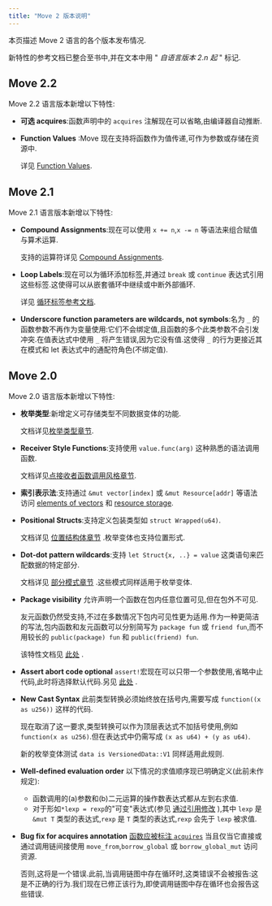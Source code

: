 ```yaml
---
title: "Move 2 版本说明"
---
```


本页描述 Move 2 语言的各个版本发布情况.

新特性的参考文档已整合至书中,并在文本中用 " _自语言版本 2.n 起_ " 标记.

## Move 2.2

Move 2.2 语言版本新增以下特性:

- **可选 acquires**:函数声明中的 `acquires` 注解现在可以省略,由编译器自动推断.
- **Function Values** :Move 现在支持将函数作为值传递,可作为参数或存储在资源中.

  详见 [Function Values](/zh/build/smart-contracts/book/functions.mdx#函数值).

## Move 2.1

Move 2.1 语言版本新增以下特性:

- **Compound Assignments**:现在可以使用 `x += n`,`x -= n` 等语法来组合赋值与算术运算.

  支持的运算符详见 [Compound Assignments](/zh/build/smart-contracts/book/variables.mdx#复合赋值).

- **Loop Labels**:现在可以为循环添加标签,并通过 `break` 或 `continue` 表达式引用这些标签.这使得可以从嵌套循环中继续或中断外部循环.

  详见 [循环标签参考文档](/zh/build/smart-contracts/book/loops.mdx#循环标签).

- **Underscore function parameters are wildcards, not symbols**:名为 `_` 的函数参数不再作为变量使用:它们不会绑定值,且函数的多个此类参数不会引发冲突.在值表达式中使用 `_` 将产生错误,因为它没有值.这使得 `_` 的行为更接近其在模式和 let 表达式中的通配符角色(不绑定值).

## Move 2.0

Move 2.0 语言版本新增以下特性:

- **枚举类型**:新增定义可存储类型不同数据变体的功能.

  文档详见[枚举类型章节](/zh/build/smart-contracts/book/enums).

- **Receiver Style Functions**:支持使用 `value.func(arg)` 这种熟悉的语法调用函数.

  文档详见[点接收者函数调用风格章节](/zh/build/smart-contracts/book/functions.mdx#点号接收者函数调用语法).

- **索引表示法**:支持通过 `&mut vector[index]` 或 `&mut Resource[addr]` 等语法访问 [elements of vectors](/zh/build/smart-contracts/book/vector.mdx#向量的索引表示法) 和 [resource storage](/zh/build/smart-contracts/book/global-storage-operators.mdx#存储操作符的索引表示法).

- **Positional Structs**:支持定义包装类型如 `struct Wrapped(u64)`.

  文档详见 [位置结构体章节](/zh/build/smart-contracts/book/structs-and-resources.mdx#位置结构体) .枚举变体也支持位置形式.

- **Dot-dot pattern wildcards**:支持 `let Struct{x, ..} = value` 这类语句来匹配数据的特定部分.

  文档详见 [部分模式章节](/zh/build/smart-contracts/book/structs-and-resources.mdx#部分模式) .这些模式同样适用于枚举变体.

- **Package visibility** 允许声明一个函数在包内任意位置可见,但在包外不可见.

  友元函数仍然受支持,不过在多数情况下包内可见性更为适用.作为一种更简洁的写法,包内函数和友元函数可以分别简写为 `package fun` 或 `friend fun`,而不用较长的 `public(package) fun` 和 `public(friend) fun`.

  该特性文档见 [此处](/zh/build/smart-contracts/book/functions.mdx#package可见性) .

- **Assert abort code optional** `assert!`宏现在可以只带一个参数使用,省略中止代码,此时将选择默认代码.另见 [此处](/zh/build/smart-contracts/book/abort-and-assert.mdx#assert) .

- **New Cast Syntax** 此前类型转换必须始终放在括号内,需要写成 `function((x as u256))` 这样的代码.

  现在取消了这一要求,类型转换可以作为顶层表达式不加括号使用,例如 `function(x as u256)`.但在表达式中仍需写成 `(x as u64) + (y as u64)`.

  新的枚举变体测试 `data is VersionedData::V1` 同样适用此规则.

- **Well-defined evaluation order** 以下情况的求值顺序现已明确定义(此前未作规定):
  - 函数调用的(a)参数和(b)二元运算的操作数表达式都从左到右求值.
  - 对于形如`*lexp = rexp`的"可变"表达式(参见 [通过引用修改](/zh/build/smart-contracts/book/variables.mdx#通过引用修改) ),其中 `lexp` 是 `&mut T` 类型的表达式,`rexp` 是 `T` 类型的表达式,`rexp` 会先于 `lexp` 被求值.

- **Bug fix for acquires annotation** [函数应被标注 `acquires`](/zh/build/smart-contracts/book/functions.mdx#acquires-声明) 当且仅当它直接或通过调用链间接使用 `move_from`,`borrow_global` 或 `borrow_global_mut` 访问资源.

  否则,这将是一个错误.此前,当调用链图中存在循环时,这类错误不会被报告:这是不正确的行为.我们现在已修正该行为,即使调用链图中存在循环也会报告这些错误.
